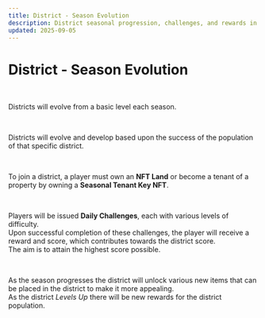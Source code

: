 ```yaml
---
title: District - Season Evolution
description: District seasonal progression, challenges, and rewards in Cornucopias.
updated: 2025-09-05
---
```


# District - Season Evolution

</br>

Districts will evolve from a basic level each season.  

</br>

Districts will evolve and develop based upon the success of the population of that specific district.  

</br>

To join a district, a player must own an **NFT Land** or become a tenant of a property by owning a **Seasonal Tenant Key NFT**.  

</br>

Players will be issued **Daily Challenges**, each with various levels of difficulty.  
Upon successful completion of these challenges, the player will receive a reward and score, which contributes towards the district score.  
The aim is to attain the highest score possible.  

</br>

As the season progresses the district will unlock various new items that can be placed in the district to make it more appealing.  
As the district *Levels Up* there will be new rewards for the district population.
